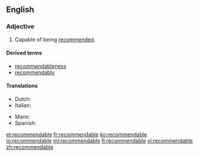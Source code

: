 ==English==

===Adjective===
{{en-adj}}

# Capable of being [[recommend]]ed.

====Derived terms====
* [[recommendableness]]
* [[recommendably]]

====Translations====
{{trans-top}}
* Dutch: {{t+|nl|aanbevelenswaardig}}
* Italian: {{t|it|raccomandabile}}
{{trans-mid}}
* Manx: {{t|gv|yn-choyrlaghey}}
* Spanish: {{t|es|recomendable}}
{{trans-bottom}}

[[et:recommendable]]
[[fr:recommendable]]
[[ko:recommendable]]
[[io:recommendable]]
[[ml:recommendable]]
[[fi:recommendable]]
[[vi:recommendable]]
[[zh:recommendable]]